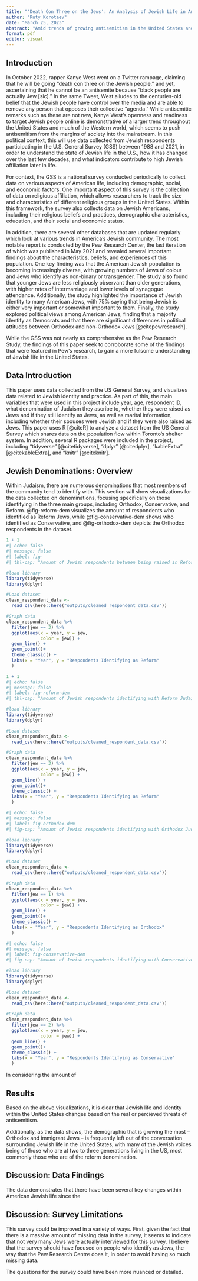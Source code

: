 ```yaml
---
title: "'Death Con Three on the Jews': An Analysis of Jewish Life in America Amid Trends of Growing Antisemitism"
author: "Ruty Korotaev"
date: "March 25, 2023"
abstract: "Amid trends of growing antisemitism in the United States and across the world, this report will look at survey data of American Jews between the years 1988 and 2021. The report explored variables related to how Jewish respondents identified themselves, their religious denominations, upbringing information, spousal data, and more. This data demonstrates that since 1988, there has been a considerable ____. "
format: pdf
editor: visual
---
```


## Introduction

In October 2022, rapper Kanye West went on a Twitter rampage, claiming that he will be going "death con three on the Jewish people," and yet, ascertaining that he cannot be an antisemite because "black people are actually Jew \[sic\]." In the same Tweet, West alludes to the centuries-old belief that the Jewish people have control over the media and are able to remove any person that opposes their collective "agenda." While antisemitic remarks such as these are not new, Kanye West's openness and readiness to target Jewish people online is demonstrative of a larger trend throughout the United States and much of the Western world, which seems to push antisemitism from the margins of society into the mainstream. In this political context, this will use data collected from Jewish respondents participating in the U.S. General Survey (GSS) between 1988 and 2021, in order to understand the state of Jewish life in the U.S., how it has changed over the last few decades, and what indicators contribute to high Jewish affiliation later in life.

For context, the GSS is a national survey conducted periodically to collect data on various aspects of American life, including demographic, social, and economic factors. One important aspect of this survey is the collection of data on religious affiliation, which allows researchers to track the size and characteristics of different religious groups in the United States. Within this framework, the survey also collects data on Jewish Americans, including their religious beliefs and practices, demographic characteristics, education, and their social and economic status.

In addition, there are several other databases that are updated regularly which look at various trends in America's Jewish community. The most notable report is conducted by the Pew Research Center, the last iteration of which was published in May 2021 and revealed several important findings about the characteristics, beliefs, and experiences of this population. One key finding was that the American Jewish population is becoming increasingly diverse, with growing numbers of Jews of colour and Jews who identify as non-binary or transgender. The study also found that younger Jews are less religiously observant than older generations, with higher rates of intermarriage and lower levels of synagogue attendance. Additionally, the study highlighted the importance of Jewish identity to many American Jews, with 75% saying that being Jewish is either very important or somewhat important to them. Finally, the study explored political views among American Jews, finding that a majority identify as Democrats and that there are significant differences in political attitudes between Orthodox and non-Orthodox Jews \[\@citepewresearch\].

While the GSS was not nearly as comprehensive as the Pew Research Study, the findings of this paper seek to corroborate some of the findings that were featured in Pew's research, to gain a more fulsome understanding of Jewish life in the United States.

## Data Introduction

This paper uses data collected from the US General Survey, and visualizes data related to Jewish identity and practice. As part of this, the main variables that were used in this project include year, age, respondent ID, what denomination of Judaism they ascribe to, whether they were raised as Jews and if they still identify as Jews, as well as marital information, including whether their spouses were Jewish and if they were also raised as Jews. This paper uses R \[\@citeR\] to analyze a dataset from the US General Survey which shares data on the population flow within Toronto's shelter system. In addition, several R packages were included in the project, including "tidyverse" \[\@citetidyverse\], "dplyr" \[\@citedplyr\], "kableExtra" \[\@citekableExtra\], and "knitr" \[\@citeknitr\].

## Jewish Denominations: Overview

Within Judaism, there are numerous denominations that most members of the community tend to identify with. This section will show visualizations for the data collected on denominations, focusing specifically on those identifying in the three main groups, including Orthodox, Conservative, and Reform. @fig-reform-dem visualizes the amount of respondents who identified as Reform Jews, while @fig-conservative-dem shows who identified as Conservative, and @fig-orthodox-dem depicts the Orthodox respondents in the dataset.

```r
1 + 1
#| echo: false
#| message: false
#| label: fig- 
#| tbl-cap: "Amount of Jewish respondents between being raised in Reform Judaism"

#load library 
library(tidyverse)
library(dplyr)

#Load dataset
clean_respondent_data <- 
  read_csv(here::here("outputs/cleaned_respondent_data.csv"))

#Graph data
clean_respondent_data %>% 
  filter(jew == 3) %>%
  ggplot(aes(x = year, y = jew, 
             color = jew)) +
  geom_line() +
  geom_point()+
  theme_classic() +
  labs(x = "Year", y = "Respondents Identifying as Reform"
  )

```

```r
1 + 1
#| echo: false
#| message: false
#| label: fig-reform-dem
#| tbl-cap: "Amount of Jewish respondents identifying with Reform Judaism"

#load library 
library(tidyverse)
library(dplyr)

#Load dataset
clean_respondent_data <- 
  read_csv(here::here("outputs/cleaned_respondent_data.csv"))

#Graph data
clean_respondent_data %>% 
  filter(jew == 3) %>%
  ggplot(aes(x = year, y = jew, 
             color = jew)) +
  geom_line() +
  geom_point()+
  theme_classic() +
  labs(x = "Year", y = "Respondents Identifying as Reform"
  )
```

```r
#| echo: false
#| message: false
#| label: fig-orthodox-dem
#| fig-cap: "Amount of Jewish respondents identifying with Orthodox Judaism"

#load library 
library(tidyverse)
library(dplyr)

#Load dataset
clean_respondent_data <- 
  read_csv(here::here("outputs/cleaned_respondent_data.csv"))

#Graph data
clean_respondent_data %>% 
  filter(jew == 1) %>%
  ggplot(aes(x = year, y = jew, 
             color = jew)) +
  geom_line() +
  geom_point()+
  theme_classic() +
  labs(x = "Year", y = "Respondents Identifying as Orthodox"
  )

```

```r
#| echo: false
#| message: false
#| label: fig-conservative-dem
#| fig-cap: "Amount of Jewish respondents identifying with Conservative Judaism"

#load library 
library(tidyverse)
library(dplyr)

#Load dataset
clean_respondent_data <- 
  read_csv(here::here("outputs/cleaned_respondent_data.csv"))

#Graph data
clean_respondent_data %>% 
  filter(jew == 2) %>%
  ggplot(aes(x = year, y = jew, 
             color = jew)) +
  geom_line() +
  geom_point()+
  theme_classic() +
  labs(x = "Year", y = "Respondents Identifying as Conservative"
  )

```

In considering the amount of

## Results

Based on the above visualizations, it is clear that Jewish life and identity within the United States changes based on the real or percieved threats of antisemitism.

Additionally, as the data shows, the demographic that is growing the most -- Orthodox and immigrant Jews -- is frequently left out of the conversation surrounding Jewish life in the United States, with many of the Jewish voices being of those who are at two to three generations living in the US, most commonly those who are of the reform denomination.

## Discussion: Data Findings

The data demonstrates that there have been several key changes within American Jewish life since the

## Discussion: Survey Limitations

This survey could be improved in a variety of ways. First, given the fact that there is a massive amount of missing data in the survey, it seems to indicate that not very many Jews were actually interviewed for this survey. I believe that the survey should have focused on people who identify as Jews, the way that the Pew Research Centre does it, in order to avoid having so much missing data.

The questions for the survey could have been more nuanced or detailed.
